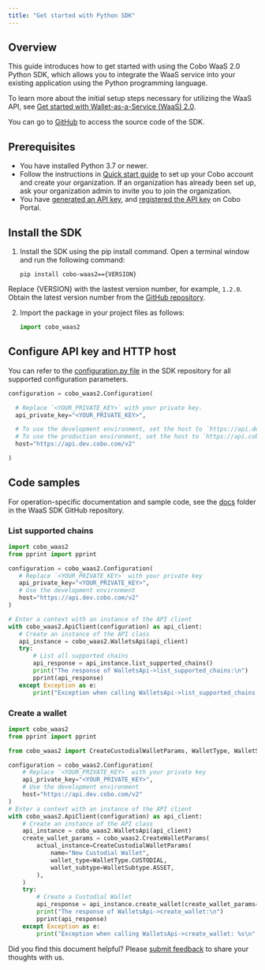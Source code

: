 ```yaml
---
title: "Get started with Python SDK"
---
```


## Overview

This guide introduces how to get started with using the Cobo WaaS 2.0 Python SDK, which allows you to integrate the WaaS service into your existing application using the Python programming language.

To learn more about the initial setup steps necessary for utilizing the WaaS API, see [Get started with Wallet-as-a-Service (WaaS) 2.0](/v2/guides/get-started/get-started-with-waas).

You can go to [GitHub](https://github.com/CoboGlobal/cobo-waas2-python-sdk/) to access the source code of the SDK.

## Prerequisites

- You have installed Python 3.7 or newer.
- Follow the instructions in [Quick start guide](https://manuals.cobo.com/en/portal/quick-start-guide) to set up your Cobo account and create your organization. If an organization has already been set up, ask your organization admin to invite you to join the organization.
- You have [generated an API key](/v2/guides/overview/cobo-auth#generate-an-api-key), and [registered the API key](https://manuals.cobo.com/en/portal/developer-console/create-api-key) on Cobo Portal.

## Install the SDK

1. Install the SDK using the pip install command.
   Open a terminal window and run the following command:

   ```shell
   pip install cobo-waas2=={VERSION}
   ```
  <Note>Replace \{VERSION\} with the lastest version number, for example, `1.2.0`. Obtain the latest version number from the [GitHub repository](https://github.com/CoboGlobal/cobo-waas2-python-sdk/tags).</Note>

2. Import the package in your project files as follows:

   ```python
   import cobo_waas2
   ```

## Configure API key and HTTP host

You can refer to the [configuration.py file](https://github.com/CoboGlobal/cobo-waas2-python-api/blob/master/cobo_waas2/configuration.py) in the SDK repository for all supported configuration parameters.

```python
configuration = cobo_waas2.Configuration(

  # Replace `<YOUR_PRIVATE_KEY>` with your private key.
  api_private_key="<YOUR_PRIVATE_KEY>",

  # To use the development environment, set the host to `https://api.dev.cobo.com/v2`.
  # To use the production environment, set the host to `https://api.cobo.com/v2`.
  host="https://api.dev.cobo.com/v2"

)
```

## Code samples

For operation-specific documentation and sample code, see the [docs](https://github.com/CoboGlobal/cobo-waas2-python-api/tree/master/docs) folder in the WaaS SDK GitHub repository. 

### List supported chains


```python
import cobo_waas2
from pprint import pprint

configuration = cobo_waas2.Configuration(
   # Replace `<YOUR_PRIVATE_KEY>` with your private key
   api_private_key="<YOUR_PRIVATE_KEY>",
   # Use the development environment
   host="https://api.dev.cobo.com/v2"
)

# Enter a context with an instance of the API client
with cobo_waas2.ApiClient(configuration) as api_client:
   # Create an instance of the API class
   api_instance = cobo_waas2.WalletsApi(api_client)
   try:
       # List all supported chains
       api_response = api_instance.list_supported_chains()
       print("The response of WalletsApi->list_supported_chains:\n")
       pprint(api_response)
   except Exception as e:
       print("Exception when calling WalletsApi->list_supported_chains: %s\n" % e)
```

### Create a wallet

```python
import cobo_waas2
from pprint import pprint

from cobo_waas2 import CreateCustodialWalletParams, WalletType, WalletSubtype

configuration = cobo_waas2.Configuration(
    # Replace `<YOUR_PRIVATE_KEY>` with your private key
    api_private_key="<YOUR_PRIVATE_KEY>",
    # Use the development environment
    host="https://api.dev.cobo.com/v2"
)
# Enter a context with an instance of the API client
with cobo_waas2.ApiClient(configuration) as api_client:
    # Create an instance of the API class
    api_instance = cobo_waas2.WalletsApi(api_client)
    create_wallet_params = cobo_waas2.CreateWalletParams(
        actual_instance=CreateCustodialWalletParams(
            name="New Custodial Wallet",
            wallet_type=WalletType.CUSTODIAL,
            wallet_subtype=WalletSubtype.ASSET,
        ),
    )
    try:
        # Create a Custodial Wallet
        api_response = api_instance.create_wallet(create_wallet_params=create_wallet_params)
        print("The response of WalletsApi->create_wallet:\n")
        pprint(api_response)
    except Exception as e:
        print("Exception when calling WalletsApi->create_wallet: %s\n" % e)
```
<Tip>Did you find this document helpful? Please [submit feedback](https://forms.zohopublic.com/cobo/form/DocumentFeedbackForm/formperma/QvLOhxJv1_JMsJ-1dleZ8Itb_7rzN-LtgvsDdxosoVI) to share your thoughts with us.</Tip>